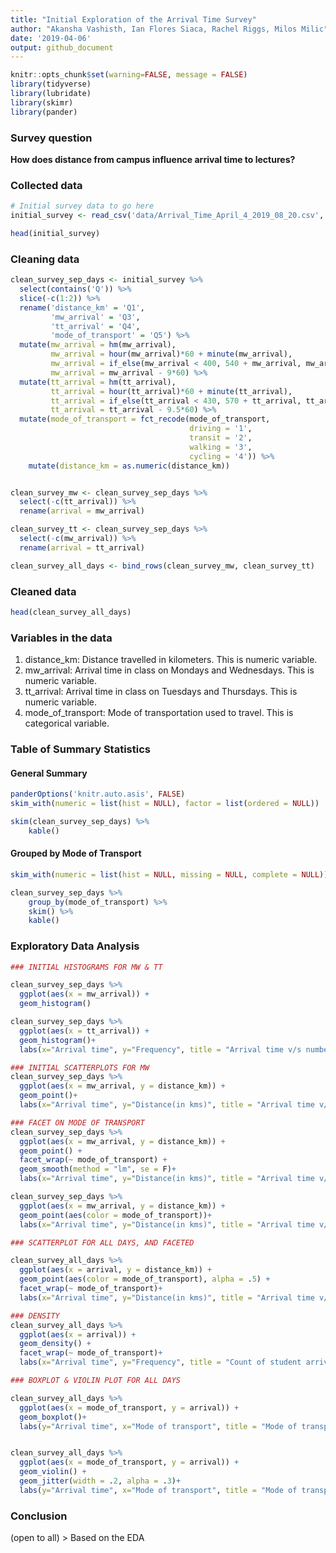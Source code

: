 ```yaml
---
title: "Initial Exploration of the Arrival Time Survey"
author: "Akansha Vashisth, Ian Flores Siaca, Rachel Riggs, Milos Milic"
date: '2019-04-06'
output: github_document
---
```


```r
knitr::opts_chunk$set(warning=FALSE, message = FALSE)
library(tidyverse)
library(lubridate)
library(skimr)
library(pander)
```

### Survey question

**How does distance from campus influence arrival time to lectures?**

### Collected data

```r
# Initial survey data to go here
initial_survey <- read_csv('data/Arrival_Time_April_4_2019_08_20.csv', col_type = cols())

head(initial_survey)
```


### Cleaning data

```r
clean_survey_sep_days <- initial_survey %>%
  select(contains('Q')) %>%
  slice(-c(1:2)) %>%
  rename('distance_km' = 'Q1',
         'mw_arrival' = 'Q3',
         'tt_arrival' = 'Q4',
         'mode_of_transport' = 'Q5') %>% 
  mutate(mw_arrival = hm(mw_arrival),
         mw_arrival = hour(mw_arrival)*60 + minute(mw_arrival),
         mw_arrival = if_else(mw_arrival < 400, 540 + mw_arrival, mw_arrival),
         mw_arrival = mw_arrival - 9*60) %>%
  mutate(tt_arrival = hm(tt_arrival),
         tt_arrival = hour(tt_arrival)*60 + minute(tt_arrival),
         tt_arrival = if_else(tt_arrival < 430, 570 + tt_arrival, tt_arrival),
         tt_arrival = tt_arrival - 9.5*60) %>%
  mutate(mode_of_transport = fct_recode(mode_of_transport, 
                                        driving = '1',
                                        transit = '2',
                                        walking = '3',
                                        cycling = '4')) %>%
    mutate(distance_km = as.numeric(distance_km))


clean_survey_mw <- clean_survey_sep_days %>% 
  select(-c(tt_arrival)) %>% 
  rename(arrival = mw_arrival)

clean_survey_tt <- clean_survey_sep_days %>% 
  select(-c(mw_arrival)) %>% 
  rename(arrival = tt_arrival)

clean_survey_all_days <- bind_rows(clean_survey_mw, clean_survey_tt)
```


### Cleaned data

```r
head(clean_survey_all_days)
```


### Variables in the data
1. distance_km: Distance travelled in kilometers. This is numeric variable.
2. mw_arrival: Arrival time in class on Mondays and Wednesdays. This is numeric variable.
3. tt_arrival: Arrival time in class on Tuesdays and Thursdays. This is numeric variable.
4. mode_of_transport: Mode of transportation used to travel. This is categorical variable.


### Table of Summary Statistics

#### General Summary

```r
panderOptions('knitr.auto.asis', FALSE)
skim_with(numeric = list(hist = NULL), factor = list(ordered = NULL))
```

```r
skim(clean_survey_sep_days) %>% 
    kable()
```

#### Grouped by Mode of Transport

```r
skim_with(numeric = list(hist = NULL, missing = NULL, complete = NULL))
```

```r
clean_survey_sep_days %>%
    group_by(mode_of_transport) %>%
    skim() %>%
    kable()
```

### Exploratory Data Analysis

```r
### INITIAL HISTOGRAMS FOR MW & TT

clean_survey_sep_days %>% 
  ggplot(aes(x = mw_arrival)) +
  geom_histogram()

clean_survey_sep_days %>% 
  ggplot(aes(x = tt_arrival)) +
  geom_histogram()+
  labs(x="Arrival time", y="Frequency", title = "Arrival time v/s number of students")

```


```r
### INITIAL SCATTERPLOTS FOR MW
clean_survey_sep_days %>% 
  ggplot(aes(x = mw_arrival, y = distance_km)) +
  geom_point()+
  labs(x="Arrival time", y="Distance(in kms)", title = "Arrival time v/s distance on Mondays and Wednesdays")
```

```r
### FACET ON MODE OF TRANSPORT
clean_survey_sep_days %>% 
  ggplot(aes(x = mw_arrival, y = distance_km)) +
  geom_point() +
  facet_wrap(~ mode_of_transport) +
  geom_smooth(method = "lm", se = F)+
  labs(x="Arrival time", y="Distance(in kms)", title = "Arrival time v/s distance")
```

```r
clean_survey_sep_days %>% 
  ggplot(aes(x = mw_arrival, y = distance_km)) +
  geom_point(aes(color = mode_of_transport))+
  labs(x="Arrival time", y="Distance(in kms)", title = "Arrival time v/s distance")
```


```r
### SCATTERPLOT FOR ALL DAYS, AND FACETED

clean_survey_all_days %>% 
  ggplot(aes(x = arrival, y = distance_km)) +
  geom_point(aes(color = mode_of_transport), alpha = .5) +
  facet_wrap(~ mode_of_transport)+
  labs(x="Arrival time", y="Distance(in kms)", title = "Arrival time v/s distance")
```


```r
### DENSITY 
clean_survey_all_days %>% 
  ggplot(aes(x = arrival)) +
  geom_density() + 
  facet_wrap(~ mode_of_transport)+
  labs(x="Arrival time", y="Frequency", title = "Count of student arrival time")
```


```r
### BOXPLOT & VIOLIN PLOT FOR ALL DAYS

clean_survey_all_days %>% 
  ggplot(aes(x = mode_of_transport, y = arrival)) +
  geom_boxplot()+
  labs(y="Arrival time", x="Mode of transport", title = "Mode of transport v/s arrival time")


clean_survey_all_days %>% 
  ggplot(aes(x = mode_of_transport, y = arrival)) +
  geom_violin() +
  geom_jitter(width = .2, alpha = .3)+
  labs(y="Arrival time", x="Mode of transport", title = "Mode of transport v/s arrival time")
```

### Conclusion
(open to all)
> Based on the EDA

